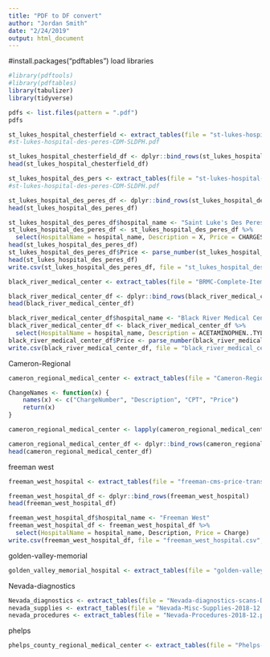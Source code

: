 ```yaml
---
title: "PDF to DF convert"
author: "Jordan Smith"
date: "2/24/2019"
output: html_document
---
```


#install.packages("pdftables")
load libraries
```r
#library(pdftools)
#library(pdftables)
library(tabulizer)
library(tidyverse)
```

```r
pdfs <- list.files(pattern = ".pdf")
pdfs
```

```r
st_lukes_hospital_chesterfield <- extract_tables(file = "st-lukes-hospital-chesterfield-CDM.pdf", output = "data.frame")
#st-lukes-hospital-des-peres-CDM-SLDPH.pdf
```

```r
st_lukes_hospital_chesterfield_df <- dplyr::bind_rows(st_lukes_hospital_chesterfield)
head(st_lukes_hospital_chesterfield_df)

```

```r
st_lukes_hospital_des_pers <- extract_tables(file = "st-lukes-hospital-des-peres-CDM-SLDPH.pdf", output = "data.frame")
#st-lukes-hospital-des-peres-CDM-SLDPH.pdf
```

```r
st_lukes_hospital_des_peres_df <- dplyr::bind_rows(st_lukes_hospital_des_pers)
head(st_lukes_hospital_des_peres_df)
```

```r
st_lukes_hospital_des_peres_df$hospital_name <- "Saint Luke's Des Peres Hospital"
st_lukes_hospital_des_peres_df <- st_lukes_hospital_des_peres_df %>%
  select(HospitalName = hospital_name, Description = X, Price = CHARGES)
head(st_lukes_hospital_des_peres_df)
st_lukes_hospital_des_peres_df$Price <- parse_number(st_lukes_hospital_des_peres_df$Price)
head(st_lukes_hospital_des_peres_df)
write.csv(st_lukes_hospital_des_peres_df, file = "st_lukes_hospital_des_peres.csv", row.names=FALSE)
```

```r
black_river_medical_center <- extract_tables(file = "BRMC-Complete-Item-Master-121718.pdf", output = "data.frame")
```

```r
black_river_medical_center_df <- dplyr::bind_rows(black_river_medical_center)
head(black_river_medical_center_df)
```
```r
black_river_medical_center_df$hospital_name <- "Black River Medical Center"
black_river_medical_center_df <- black_river_medical_center_df %>%
  select(HospitalName = hospital_name, Description = ACETAMINOPHEN..TYLENOL..500MG.TAB, Price = X.1.25)
black_river_medical_center_df$Price <- parse_number(black_river_medical_center_df$Price)
write.csv(black_river_medical_center_df, file = "black_river_medical_center.csv", row.names=FALSE)
```


Cameron-Regional
```r
cameron_regional_medical_center <- extract_tables(file = "Cameron-Regional-2018-Chargemaster.pdf", output = "data.frame")
```

```r
ChangeNames <- function(x) {
    names(x) <- c("ChargeNumber", "Description", "CPT", "Price")
    return(x)
}

cameron_regional_medical_center <- lapply(cameron_regional_medical_center, ChangeNames)
```

```r

cameron_regional_medical_center_df <- dplyr::bind_rows(cameron_regional_medical_center)
head(cameron_regional_medical_center_df)
```

freeman west
```r
freeman_west_hospital <- extract_tables(file = "freeman-cms-price-transparency.pdf", output = "data.frame")
```

```r
freeman_west_hospital_df <- dplyr::bind_rows(freeman_west_hospital)
head(freeman_west_hospital_df)
```

```r
freeman_west_hospital_df$hospital_name <- "Freeman West"
freeman_west_hospital_df <- freeman_west_hospital_df %>%
  select(HospitalName = hospital_name, Description, Price = Charge)
write.csv(freeman_west_hospital_df, file = "freeman_west_hospital.csv", row.names=FALSE)
```

golden-valley-memorial
```r
golden_valley_memorial_hospital <- extract_tables(file = "golden-valley-memorial-chargemaster.pdf", output = "data.frame")
```

Nevada-diagnostics
```r
Nevada_diagnostics <- extract_tables(file = "Nevada-diagnostics-scans-DI-2018-12.pdf", output = "data.frame")
nevada_supplies <- extract_tables(file = "Nevada-Misc-Supplies-2018-12.pdf", output = "data.frame")
nevada_procedures <- extract_tables(file = "Nevada-Procedures-2018-12.pdf", output = "data.frame")
```

phelps
```r
phelps_county_regional_medical_center <- extract_tables(file = "Phelps-county-regional-medical-center-Chargemaster.pdf", output = "data.frame")
```
